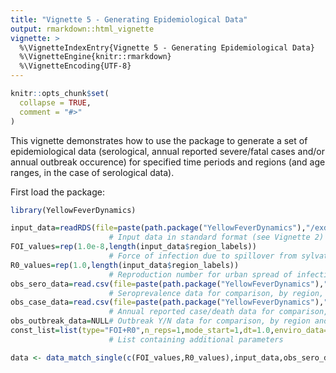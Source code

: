 ```yaml
---
title: "Vignette 5 - Generating Epidemiological Data"
output: rmarkdown::html_vignette
vignette: >
  %\VignetteIndexEntry{Vignette 5 - Generating Epidemiological Data}
  %\VignetteEngine{knitr::rmarkdown}
  %\VignetteEncoding{UTF-8}
---
```


```r
knitr::opts_chunk$set(
  collapse = TRUE,
  comment = "#>"
)
```

This vignette demonstrates how to use the package to generate a set of epidemiological data (serological, annual reported severe/fatal cases and/or annual outbreak occurence) for specified time periods and regions (and age ranges, in the case of serological data).

First load the package:

```r
library(YellowFeverDynamics)
```

```r
input_data=readRDS(file=paste(path.package("YellowFeverDynamics"),"/exdata/input_data_example.Rds",sep=""))
                      # Input data in standard format (see Vignette 2)
FOI_values=rep(1.0e-8,length(input_data$region_labels))        
                      # Force of infection due to spillover from sylvatic reservoir, by region
R0_values=rep(1.0,length(input_data$region_labels))
                      # Reproduction number for urban spread of infection, by region
obs_sero_data=read.csv(file=paste(path.package("YellowFeverDynamics"),"/exdata/sero_data_example_single.csv",sep=""),header=TRUE)    
                      # Seroprevalence data for comparison, by region, year & age group, in format no. samples/no. positives
obs_case_data=read.csv(file=paste(path.package("YellowFeverDynamics"),"/exdata/case_data_example_single.csv",sep=""),header=TRUE)    
                      # Annual reported case/death data for comparison, by region and year, in format no. cases/no. deaths
obs_outbreak_data=NULL# Outbreak Y/N data for comparison, by region and year, in format 0 = no outbreaks, 1 = 1 or more outbreak(s)
const_list=list(type="FOI+R0",n_reps=1,mode_start=1,dt=1.0,enviro_data=NULL,R0_fixed_values=NULL,vaccine_efficacy=1.0,p_rep_severe=1.0,p_rep_death=1.0)
                      # List containing additional parameters
```

```r
data <- data_match_single(c(FOI_values,R0_values),input_data,obs_sero_data,obs_case_data,obs_outbreak_data,const_list)
```
